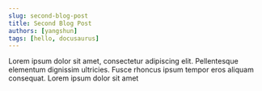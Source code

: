 ```yaml
---
slug: second-blog-post
title: Second Blog Post
authors: [yangshun]
tags: [hello, docusaurus]
---
```


Lorem ipsum dolor sit amet, consectetur adipiscing elit. Pellentesque elementum dignissim ultricies. Fusce rhoncus ipsum tempor eros aliquam consequat. Lorem ipsum dolor sit amet

